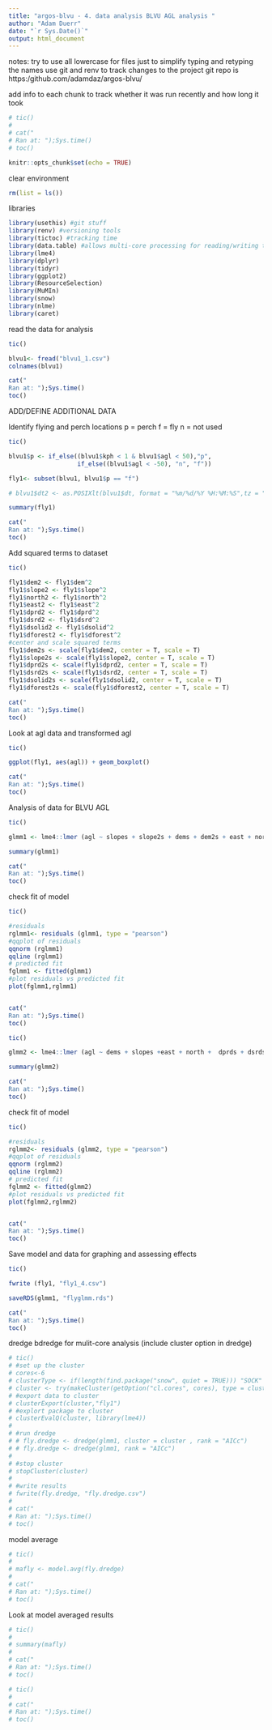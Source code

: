 ```yaml
---
title: "argos-blvu - 4. data analysis BLVU AGL analysis "
author: "Adam Duerr"
date: "`r Sys.Date()`"
output: html_document
---
```


notes: try to use all lowercase for files just to simplify typing and retyping the names
use git and renv to track changes to the project
git repo is https:/github.com/adamdaz/argos-blvu/

add info to each chunk to track whether it was run recently and how long it took
```r
# tic()
# 
# cat("
# Ran at: ");Sys.time()
# toc()
```


```r
knitr::opts_chunk$set(echo = TRUE)
```


clear environment 
```r
rm(list = ls())

```


libraries
```r
library(usethis) #git stuff
library(renv) #versioning tools
library(tictoc) #tracking time
library(data.table) #allows multi-core processing for reading/writing tables = fast!
library(lme4)
library(dplyr)
library(tidyr)
library(ggplot2)
library(ResourceSelection)
library(MuMIn)
library(snow)
library(nlme)
library(caret)

```


read the data for analysis 
```r
tic()

blvu1<- fread("blvu1_1.csv")
colnames(blvu1)

cat("
Ran at: ");Sys.time()
toc()
```
ADD/DEFINE ADDITIONAL DATA


Identify flying and perch locations
p = perch f = fly n = not used
```r
tic()

blvu1$p <- if_else((blvu1$kph < 1 & blvu1$agl < 50),"p",
                   if_else((blvu1$agl < -50), "n", "f"))

fly1<- subset(blvu1, blvu1$p == "f")

# blvu1$dt2 <- as.POSIXlt(blvu1$dt, format = "%m/%d/%Y %H:%M:%S",tz = "GMT")

summary(fly1)

cat("
Ran at: ");Sys.time()
toc()

```

Add squared terms to dataset


```r
tic()

fly1$dem2 <- fly1$dem^2
fly1$slope2 <- fly1$slope^2
fly1$north2 <- fly1$north^2
fly1$east2 <- fly1$east^2
fly1$dprd2 <- fly1$dprd^2
fly1$dsrd2 <- fly1$dsrd^2
fly1$dsolid2 <- fly1$dsolid^2
fly1$dforest2 <- fly1$dforest^2
#center and scale squared terms
fly1$dem2s <- scale(fly1$dem2, center = T, scale = T)
fly1$slope2s <- scale(fly1$slope2, center = T, scale = T)
fly1$dprd2s <- scale(fly1$dprd2, center = T, scale = T)
fly1$dsrd2s <- scale(fly1$dsrd2, center = T, scale = T)
fly1$dsolid2s <- scale(fly1$dsolid2, center = T, scale = T)
fly1$dforest2s <- scale(fly1$dforest2, center = T, scale = T)

cat("
Ran at: ");Sys.time()
toc()
```




Look at agl data 
and transformed agl
```r
tic()

ggplot(fly1, aes(agl)) + geom_boxplot()

cat("
Ran at: ");Sys.time()
toc()
```

Analysis of data for BLVU AGL

 
 
```r
tic()

glmm1 <- lme4::lmer (agl ~ slopes + slope2s + dems + dem2s + east + north +  dprds + dprd2s + dsrds + dsrd2s + dsolids + dsolid2s +  nlcdcat + tpicat + tricat + (1|id) , data = fly1 , na.action = na.fail, REML = F)

summary(glmm1)

cat("
Ran at: ");Sys.time()
toc()
```

check fit of model

```r
tic()

#residuals
rglmm1<- residuals (glmm1, type = "pearson")
#qqplot of residuals
qqnorm (rglmm1)
qqline (rglmm1)
# predicted fit
fglmm1 <- fitted(glmm1)
#plot residuals vs predicted fit
plot(fglmm1,rglmm1)


cat("
Ran at: ");Sys.time()
toc()
```

```r
tic()

glmm2 <- lme4::lmer (agl ~ dems + slopes +east + north +  dprds + dsrds + dsolids +  nlcdcat + tpicat + tricat + (1|id) , data = fly1 , na.action = na.fail, REML = F)

summary(glmm2)

cat("
Ran at: ");Sys.time()
toc()
```

check fit of model

```r
tic()

#residuals
rglmm2<- residuals (glmm2, type = "pearson")
#qqplot of residuals
qqnorm (rglmm2)
qqline (rglmm2)
# predicted fit
fglmm2 <- fitted(glmm2)
#plot residuals vs predicted fit
plot(fglmm2,rglmm2)


cat("
Ran at: ");Sys.time()
toc()
```

Save model and data for graphing and assessing effects

```r
tic()

fwrite (fly1, "fly1_4.csv")

saveRDS(glmm1, "flyglmm.rds")

cat("
Ran at: ");Sys.time()
toc()
```




dredge bdredge for mulit-core analysis (include cluster option in dredge)


```r
# tic()
# #set up the cluster
# cores<-6
# clusterType <- if(length(find.package("snow", quiet = TRUE))) "SOCK" else "PSOCK"
# cluster <- try(makeCluster(getOption("cl.cores", cores), type = clusterType))
# #export data to cluster
# clusterExport(cluster,"fly1")
# #explort package to cluster
# clusterEvalQ(cluster, library(lme4))
# 
# #run dredge
# # fly.dredge <- dredge(glmm1, cluster = cluster , rank = "AICc")
# # fly.dredge <- dredge(glmm1, rank = "AICc")
# 
# #stop cluster
# stopCluster(cluster)
# 
# #write results
# fwrite(fly.dredge, "fly.dredge.csv")
# 
# cat("
# Ran at: ");Sys.time()
# toc()
```


model average


```r
# tic()
# 
# mafly <- model.avg(fly.dredge)
# 
# cat("
# Ran at: ");Sys.time()
# toc()
```

Look at model averaged results 

```r
# tic()
# 
# summary(mafly)
# 
# cat("
# Ran at: ");Sys.time()
# toc()
```



```r
# tic()
# 
# cat("
# Ran at: ");Sys.time()
# toc()
```